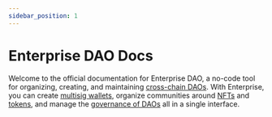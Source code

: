 ```yaml
---
sidebar_position: 1
---
```


# Enterprise DAO Docs

Welcome to the official documentation for Enterprise DAO, a no-code tool for organizing, creating, and maintaining [cross-chain DAOs](./concepts/about.mdx). With Enterprise, you can create [multisig wallets](./concepts/about.mdx#multisig-daos), organize communities around [NFTs](./concepts/about.mdx#nft-daos) and [tokens](./concepts/about.mdx#token-daos), and manage the [governance of DAOs](./concepts/governance.mdx) all in a single interface. 

<CardSection cards={homeCards} />


